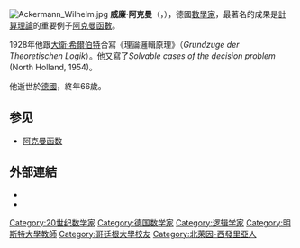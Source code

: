 [[File:Ackermann_Wilhelm.jpg|thumb]]
'''威廉·阿克曼'''（{{lang-de|Wilhelm Ackermann}}，{{bd|1896年|3月29日|1962年|12月24日|catIdx=Ackermann, Wilhelm}}），德國[[數學家|數學家]]，最著名的成果是[[計算理論|計算理論]]的重要例子[[阿克曼函數|阿克曼函數]]。

1928年他跟[[大衛·希爾伯特|大衛·希爾伯特]]合寫《理論邏輯原理》（''Grundzuge der Theoretischen Logik''）。他又寫了''Solvable cases of the decision problem'' (North Holland, 1954)。

他逝世於[[德國|德國]]，終年66歲。

==参见==
* [[阿克曼函数|阿克曼函数]]

==外部連結==
*{{MacTutor Biography|id=Ackermann}}
*{{MathGenealogy|7396}}

{{Authority control}}
{{DEFAULTSORT:Ackermann, Wilhelm}}
[[Category:20世纪数学家|Category:20世纪数学家]]
[[Category:德国数学家|Category:德国数学家]]
[[Category:逻辑学家|Category:逻辑学家]]
[[Category:明斯特大學教師|Category:明斯特大學教師]]
[[Category:哥廷根大學校友|Category:哥廷根大學校友]]
[[Category:北萊因-西發里亞人|Category:北萊因-西發里亞人]]